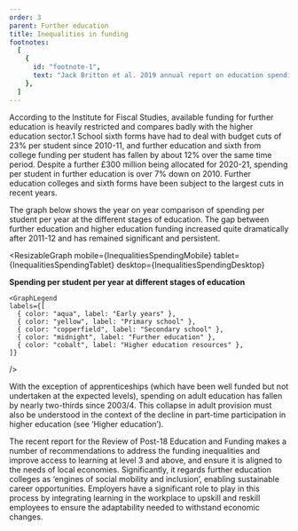 ```yaml
---
order: 3
parent: Further education
title: Inequalities in funding
footnotes:
  [
    {
      id: "footnote-1",
      text: "Jack Britton et al. 2019 annual report on education spending in England. Institute for Fiscal Studies.",
    },
  ]
---
```



<div>

According to the Institute for Fiscal Studies, available funding for further
education is heavily restricted and compares badly with the higher education
sector.<FootnoteLink linkId="footnote-1">1</FootnoteLink> School sixth forms have
had to deal with budget cuts of 23% per
student since 2010-11, and further education and sixth from college funding
per student has fallen by about 12% over the same time period. Despite a
further £300 million being allocated for 2020-21, spending per student in
further education is over 7% down on 2010. Further education colleges and
sixth forms have been subject to the largest cuts in recent years.

The graph below shows the year on year comparison of spending per student per
year at the different stages of education. The gap between further education and
higher education funding increased quite dramatically after 2011-12 and has
remained significant and persistent.

</div>

<ResearchImage imageName="inequalities-in-funding.jpg" />

<ResizableGraph
  mobile={InequalitiesSpendingMobile}
  tablet={InequalitiesSpendingTablet}
  desktop={InequalitiesSpendingDesktop}
>
  **Spending per student per year at different stages of education**

    <GraphLegend
    labels={[
      { color: "aqua", label: "Early years" },
      { color: "yellow", label: "Primary school" },
      { color: "copperfield", label: "Secondary school" },
      { color: "midnight", label: "Further education" },
      { color: "cobalt", label: "Higher education resources" },
    ]}
  />
</ResizableGraph>

With the exception of apprenticeships (which have been well funded but not
undertaken at the expected levels), spending on adult education has fallen by
nearly two-thirds since 2003/4. This collapse in adult provision must also be
understood in the context of the decline in part-time participation in higher
education (see ‘Higher education’).

The recent report for the Review of Post-18 Education and Funding makes a number
of recommendations to address the funding inequalities and improve access to
learning at level 3 and above, and ensure it is aligned to the needs of local
economies. Significantly, it regards further education colleges as ‘engines of
social mobility and inclusion’, enabling sustainable career opportunities.
Employers have a significant role to play in this process by integrating
learning in the workplace to upskill and reskill employees to ensure the
adaptability needed to withstand economic changes.
